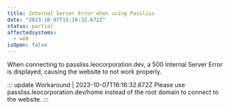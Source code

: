 ```yaml
---
title: Internal Server Error when using Passliss
date: "2023-10-07T15:16:32.672Z"
status: partial
affectedsystems:
  - web
isOpen: false
---
```


When connecting to passliss.leocorporation.dev, a 500 Internal Server Error is displayed, causing the website to not work properly.

::: update Workaround | 2023-10-07T16:16:32.672Z
Please use passliss.leocorporation.dev/home instead of the root domain to connect to the website.
:::
